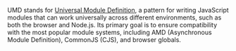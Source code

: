UMD stands for [Universal Module Definition](https://github.com/umdjs/umd), a pattern for writing JavaScript modules that can work universally across different environments, such as both the browser and Node.js. Its primary goal is to ensure compatibility with the most popular module systems, including AMD (Asynchronous Module Definition), CommonJS (CJS), and browser globals.

